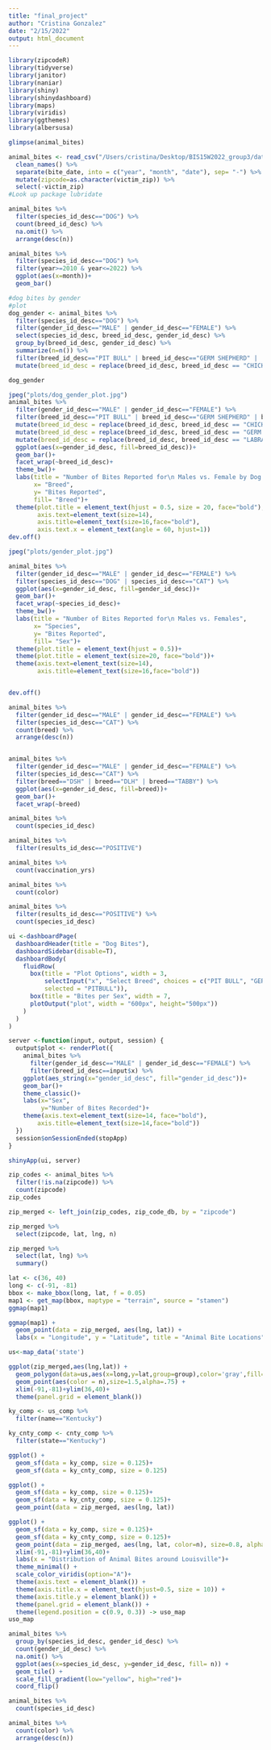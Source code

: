 ```yaml
---
title: "final_project"
author: "Cristina Gonzalez"
date: "2/15/2022"
output: html_document
---
```


```r
library(zipcodeR)
library(tidyverse)
library(janitor)
library(naniar)
library(shiny)
library(shinydashboard)
library(maps)
library(viridis)
library(ggthemes)
library(albersusa)
```

```r
glimpse(animal_bites)
```


```r
animal_bites <- read_csv("/Users/cristina/Desktop/BIS15W2022_group3/data/Animal_Bites.csv") %>% 
  clean_names() %>% 
  separate(bite_date, into = c("year", "month", "date"), sep= "-") %>% 
  mutate(zipcode=as.character(victim_zip)) %>% 
  select(-victim_zip)
#Look up package lubridate
```

```r
animal_bites %>% 
  filter(species_id_desc=="DOG") %>% 
  count(breed_id_desc) %>% 
  na.omit() %>% 
  arrange(desc(n))
```
```r
animal_bites %>% 
  filter(species_id_desc=="DOG") %>% 
  filter(year>=2010 & year<=2022) %>% 
  ggplot(aes(x=month))+
  geom_bar()
```
```r
#dog bites by gender
#plot
dog_gender <- animal_bites %>% 
  filter(species_id_desc=="DOG") %>% 
  filter(gender_id_desc=="MALE" | gender_id_desc=="FEMALE") %>% 
  select(species_id_desc, breed_id_desc, gender_id_desc) %>% 
  group_by(breed_id_desc, gender_id_desc) %>% 
  summarize(n=n()) %>% 
  filter(breed_id_desc=="PIT BULL" | breed_id_desc=="GERM SHEPHERD" |  breed_id_desc=="LABRADOR RETRIV" | breed_id_desc=="BOXER" | breed_id_desc=="CHICHAUHUA" | breed_id_desc=="SHIH TZU") %>% 
  mutate(breed_id_desc = replace(breed_id_desc, breed_id_desc == "CHICHAUHUA", "CHIHUAHUA"))

dog_gender

```

```r
jpeg("plots/dog_gender_plot.jpg")
animal_bites %>% 
  filter(gender_id_desc=="MALE" | gender_id_desc=="FEMALE") %>% 
  filter(breed_id_desc=="PIT BULL" | breed_id_desc=="GERM SHEPHERD" | breed_id_desc=="LABRADOR RETRIV" | breed_id_desc=="BOXER" | breed_id_desc=="CHICHAUHUA" | breed_id_desc=="SHIH TZU") %>% 
  mutate(breed_id_desc = replace(breed_id_desc, breed_id_desc == "CHICHAUHUA", "CHIHUAHUA")) %>% 
  mutate(breed_id_desc = replace(breed_id_desc, breed_id_desc == "GERM SHEPHERD", "GERMAN SHEPHERD")) %>% 
  mutate(breed_id_desc = replace(breed_id_desc, breed_id_desc == "LABRADOR RETRIV", "LABRADOR RETRIEVER")) %>% 
  ggplot(aes(x=gender_id_desc, fill=breed_id_desc))+
  geom_bar()+
  facet_wrap(~breed_id_desc)+
  theme_bw()+
  labs(title = "Number of Bites Reported for\n Males vs. Female by Dog Breed",
       x= "Breed",
       y= "Bites Reported",
       fill= "Breed")+
  theme(plot.title = element_text(hjust = 0.5, size = 20, face="bold"),
        axis.text=element_text(size=14),
        axis.title=element_text(size=16,face="bold"),
        axis.text.x = element_text(angle = 60, hjust=1))
dev.off()
```
```r
jpeg("plots/gender_plot.jpg")

animal_bites %>% 
  filter(gender_id_desc=="MALE" | gender_id_desc=="FEMALE") %>% 
  filter(species_id_desc=="DOG" | species_id_desc=="CAT") %>% 
  ggplot(aes(x=gender_id_desc, fill=gender_id_desc))+
  geom_bar()+
  facet_wrap(~species_id_desc)+
  theme_bw()+
  labs(title = "Number of Bites Reported for\n Males vs. Females",
       x= "Species",
       y= "Bites Reported",
       fill= "Sex")+
  theme(plot.title = element_text(hjust = 0.5))+
  theme(plot.title = element_text(size=20, face="bold"))+
  theme(axis.text=element_text(size=14),
        axis.title=element_text(size=16,face="bold"))


dev.off()
```


```r
animal_bites %>% 
  filter(gender_id_desc=="MALE" | gender_id_desc=="FEMALE") %>% 
  filter(species_id_desc=="CAT") %>% 
  count(breed) %>% 
  arrange(desc(n))


animal_bites %>% 
  filter(gender_id_desc=="MALE" | gender_id_desc=="FEMALE") %>% 
  filter(species_id_desc=="CAT") %>% 
  filter(breed=="DSH" | breed=="DLH" | breed=="TABBY") %>% 
  ggplot(aes(x=gender_id_desc, fill=breed))+
  geom_bar()+
  facet_wrap(~breed)
```




```r
animal_bites %>% 
  count(species_id_desc)
```
```r
animal_bites %>% 
  filter(results_id_desc=="POSITIVE")
```
```r
animal_bites %>% 
  count(vaccination_yrs)
```

```r
animal_bites %>% 
  count(color)
```

```r
animal_bites %>% 
  filter(results_id_desc=="POSITIVE") %>% 
  count(species_id_desc)
```


```r
ui <-dashboardPage(
  dashboardHeader(title = "Dog Bites"),
  dashboardSidebar(disable=T),
  dashboardBody(
    fluidRow(
      box(title = "Plot Options", width = 3,
          selectInput("x", "Select Breed", choices = c("PIT BULL", "GERM SHEPHERD", "LABRADOR RETRIV", "BOXER", "CHICHAUHUA", "SHIH TZU", "BEAGLE", "ROTTWEILER", "AAUST. TERR.", "DACHSHUND"),
          selected = "PITBULL")),
      box(title = "Bites per Sex", width = 7,
      plotOutput("plot", width = "600px", height="500px"))
    )
  )
)

server <-function(input, output, session) {
  output$plot <- renderPlot({
    animal_bites %>% 
      filter(gender_id_desc=="MALE" | gender_id_desc=="FEMALE") %>% 
      filter(breed_id_desc==input$x) %>% 
    ggplot(aes_string(x="gender_id_desc", fill="gender_id_desc"))+
    geom_bar()+
    theme_classic()+
    labs(x="Sex",
         y="Number of Bites Recorded")+
    theme(axis.text=element_text(size=14, face="bold"),
        axis.title=element_text(size=14,face="bold"))
  })
  session$onSessionEnded(stopApp)
}

shinyApp(ui, server)
```

```r
zip_codes <- animal_bites %>% 
  filter(!is.na(zipcode)) %>% 
  count(zipcode)
zip_codes
```

```r
zip_merged <- left_join(zip_codes, zip_code_db, by = "zipcode") 
```

```r
zip_merged %>% 
  select(zipcode, lat, lng, n)
```
```r
zip_merged %>% 
  select(lat, lng) %>% 
  summary()
```
```r
lat <- c(36, 40)
long <- c(-91, -81)
bbox <- make_bbox(long, lat, f = 0.05)
map1 <- get_map(bbox, maptype = "terrain", source = "stamen")
ggmap(map1)
```
```r
ggmap(map1) + 
  geom_point(data = zip_merged, aes(lng, lat)) +
  labs(x = "Longitude", y = "Latitude", title = "Animal Bite Locations")
```

```r
us<-map_data('state')

ggplot(zip_merged,aes(lng,lat)) +
  geom_polygon(data=us,aes(x=long,y=lat,group=group),color='gray',fill=NA,alpha=1)+
  geom_point(aes(color = n),size=1.5,alpha=.75) +
  xlim(-91,-81)+ylim(36,40)+
  theme(panel.grid = element_blank())
```

```r
ky_comp <- us_comp %>% 
  filter(name=="Kentucky")
```
```r
ky_cnty_comp <- cnty_comp %>% 
  filter(state=="Kentucky")
```
```r
ggplot() +
  geom_sf(data = ky_comp, size = 0.125)+
  geom_sf(data = ky_cnty_comp, size = 0.125)
```
```r
ggplot() +
  geom_sf(data = ky_comp, size = 0.125)+
  geom_sf(data = ky_cnty_comp, size = 0.125)+
  geom_point(data = zip_merged, aes(lng, lat))
```

```r
ggplot() +
  geom_sf(data = ky_comp, size = 0.125)+
  geom_sf(data = ky_cnty_comp, size = 0.125)+
  geom_point(data = zip_merged, aes(lng, lat, color=n), size=0.8, alpha=0.75)+
  xlim(-91,-81)+ylim(36,40)+
  labs(x = "Distribution of Animal Bites around Louisville")+
  theme_minimal() +
  scale_color_viridis(option="A")+
  theme(axis.text = element_blank()) +
  theme(axis.title.x = element_text(hjust=0.5, size = 10)) +
  theme(axis.title.y = element_blank()) +
  theme(panel.grid = element_blank()) +
  theme(legend.position = c(0.9, 0.3)) -> uso_map
uso_map
```

```r
animal_bites %>%
  group_by(species_id_desc, gender_id_desc) %>% 
  count(gender_id_desc) %>% 
  na.omit() %>% 
  ggplot(aes(x=species_id_desc, y=gender_id_desc, fill= n)) + 
  geom_tile() +
  scale_fill_gradient(low="yellow", high="red")+
  coord_flip()
```
```r
animal_bites %>% 
  count(species_id_desc)
```
```r
animal_bites %>% 
  count(color) %>% 
  arrange(desc(n))
```

